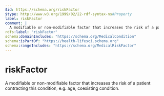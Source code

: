```yaml
---
$id: https://schema.org/riskFactor
$type: http://www.w3.org/1999/02/22-rdf-syntax-ns#Property
label: riskFactor
comment: |
  A modifiable or non-modifiable factor that increases the risk of a patient contracting this condition, e.g. age,  coexisting condition.
rdfs:label: "riskFactor"
schema:domainIncludes: "https://schema.org/MedicalCondition"
schema:isPartOf: "https://health-lifesci.schema.org"
schema:rangeIncludes: "https://schema.org/MedicalRiskFactor"
---
```


# riskFactor

A modifiable or non-modifiable factor that increases the risk of a patient contracting this condition, e.g. age,  coexisting condition.

